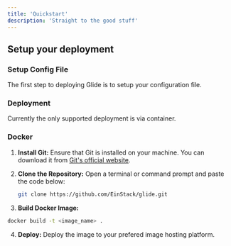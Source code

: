 ```yaml
---
title: 'Quickstart'
description: 'Straight to the good stuff'
---
```


## Setup your deployment

### Setup Config File

The first step to deploying Glide is to setup your configuration file.

### Deployment

Currently the only supported deployment is via container.

### Docker

1. **Install Git:**
   Ensure that Git is installed on your machine. You can download it from [Git's official website](https://git-scm.com/).

2. **Clone the Repository:**
   Open a terminal or command prompt and paste the code below:

   ```bash
   git clone https://github.com/EinStack/glide.git
   ```

3. **Build Docker Image:**

  ```bash
  docker build -t <image_name> .
  ```

4. **Deploy:**
   Deploy the image to your prefered image hosting platform.
